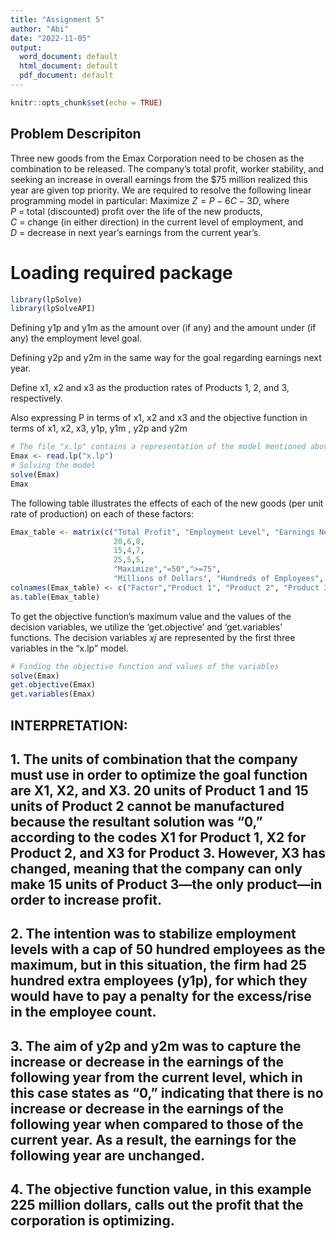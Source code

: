 ---
title: "Assignment 5"
author: "Abi"
date: "2022-11-05"
output:
  word_document: default
  html_document: default
  pdf_document: default
---

```{r setup, include=FALSE}
knitr::opts_chunk$set(echo = TRUE)
```
## Problem Descripiton
  
Three new goods from the Emax Corporation need to be chosen as the combination to be released. The company's total profit, worker stability, and seeking an increase in overall earnings from the $75 million realized this year are given top priority. We are required to resolve the following linear programming model in particular:
Maximize $Z = P - 6C - 3D$, where  
$P$ = total (discounted) profit over the life of the new products,  
$C$ = change (in either direction) in the current level of employment, and  
$D$ = decrease in next year's earnings from the current year's.

# Loading required package
```{r}
library(lpSolve)
library(lpSolveAPI)
```
Defining y1p and y1m as the amount over (if any) and the amount under (if any) the employment level goal.

Defining y2p and y2m in the same way for the goal regarding earnings next year.

Define x1, x2 and x3 as the production rates of Products 1, 2, and 3, respectively.

Also expressing P in terms of x1, x2 and x3 and the objective function in terms of x1, x2, x3, y1p, y1m , y2p and y2m

```{r}
# The file "x.lp" contains a representation of the model mentioned above.
Emax <- read.lp("x.lp")
# Solving the model
solve(Emax)
Emax
```

The following table illustrates the effects of each of the new goods (per unit rate of production) on each of these factors:
```{r}
Emax_table <- matrix(c("Total Profit", "Employment Level", "Earnings Next Year",
                       20,6,8,
                       15,4,7,
                       25,5,5,
                       "Maximize","=50",">=75",
                       "Millions of Dollars", "Hundreds of Employees", "Millions of Dollars"), ncol=6, byrow = F)
colnames(Emax_table) <- c("Factor","Product 1", "Product 2", "Product 3", "Goal", "Units")
as.table(Emax_table)
```

To get the objective function's maximum value and the values of the decision variables, we utilize the 'get.objective' and 'get.variables' functions. The decision variables $x j$ are represented by the first three variables in the "x.lp" model.
```{r}
# Finding the objective function and values of the variables
solve(Emax)
get.objective(Emax)
get.variables(Emax)
```
## INTERPRETATION:
## 1. The units of combination that the company must use in order to optimize the goal function are X1, X2, and X3. 20 units of Product 1 and 15 units of Product 2 cannot be manufactured because the resultant solution was "0," according to the codes X1 for Product 1, X2 for Product 2, and X3 for Product 3. However, X3 has changed, meaning that the company can only make 15 units of Product 3—the only product—in order to increase profit.
## 2. The intention was to stabilize employment levels with a cap of 50 hundred employees as the maximum, but in this situation, the firm had 25 hundred extra employees (y1p), for which they would have to pay a penalty for the excess/rise in the employee count.
## 3. The aim of y2p and y2m was to capture the increase or decrease in the earnings of the following year from the current level, which in this case states as "0," indicating that there is no increase or decrease in the earnings of the following year when compared to those of the current year. As a result, the earnings for the following year are unchanged.
## 4. The objective function value, in this example 225 million dollars, calls out the profit that the corporation is optimizing.
